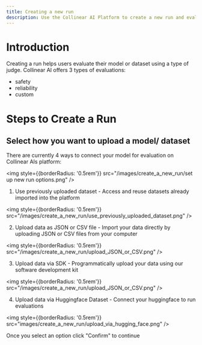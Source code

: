 ```yaml
---
title: Creating a new run
description: Use the Collinear AI Platform to create a new run and evaluate your dataset.
---
```

# Introduction
Creating a run helps users evaluate their model or dataset using a type of judge. Collinear AI offers 3 types of evaluations:
- safety
- reliability 
- custom

# Steps to Create a Run

## Select how you want to upload a model/ dataset
There are currently 4 ways to connect your model for evaluation on Collinear AIs platform:

<img
    style={{borderRadius: '0.5rem'}}
    src="/images/create_a_new_run/set up new run options.png"
/>

1. Use previously uploaded dataset - Access and reuse datasets already imported into the platform 

<img
    style={{borderRadius: '0.5rem'}}
    src="/images/create_a_new_run/use_previously_uploaded_dataset.png"
/>

2. Upload data as JSON or CSV file - Import your data directly by uploading JSON or CSV files from your computer

<img
    style={{borderRadius: '0.5rem'}}
    src="/images/create_a_new_run/upload_JSON_or_CSV.png"
/>

3. Upload data via SDK - Programmatically upload your data using our software development kit 

<img
    style={{borderRadius: '0.5rem'}}
    src="/images/create_a_new_run/upload_JSON_or_CSV.png"
/>

4. Upload data via Huggingface Dataset - Connect your huggingface to run evaluations

<img
    style={{borderRadius: '0.5rem'}}
    src="images/create_a_new_run/upload_via_hugging_face.png"
/>

Once you select an option click "Confirm" to continue